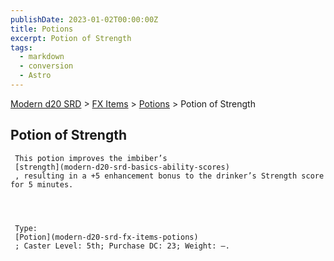 ```yaml
---
publishDate: 2023-01-02T00:00:00Z
title: Potions
excerpt: Potion of Strength
tags:
  - markdown
  - conversion
  - Astro
---
```


[Modern d20 SRD](/#modernD20) > [FX Items](modern-d20-srd-fx-items-index) > [Potions](modern-d20-srd-fx-items-potions) > Potion of Strength

## Potion of Strength




     This potion improves the imbiber’s
     [strength](modern-d20-srd-basics-ability-scores)
     , resulting in a +5 enhancement bonus to the drinker’s Strength score for 5 minutes.




     Type:
     [Potion](modern-d20-srd-fx-items-potions)
     ; Caster Level: 5th; Purchase DC: 23; Weight: —.
